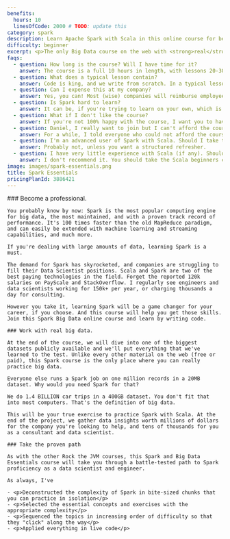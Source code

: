 ```yaml
---
benefits:
  hours: 10
  linesOfCode: 2000 # TODO: update this
category: spark
description: Learn Apache Spark with Scala in this online course for beginners. This is the only Big Data online course on the web with ACTUAL big data.
difficulty: beginner
excerpt: <p>The only Big Data course on the web with <strong>real</strong> big data. Learn the most popular big data toolkit while crunching billions of records, live, in record time.</p>
faqs:
  - question: How long is the course? Will I have time for it?
    answer: The course is a full 10 hours in length, with lessons 20-30 minutes each. For a complex topic as Spark, I don't believe in 5-minute lectures as I don't believe in fill-in-the-blanks quizzes. For best effectiveness, I recommend chunks of 1 hour of learning at a time.
  - question: What does a typical lesson contain?
    answer: Code is king, and we write from scratch. In a typical lesson I'll explain some concepts in short, then I'll dive right into the code. We'll write it together, and at every topic I will give you exercises. You'll usually pause the video to try them yourself, after which I will also solve them on camera.
  - question: Can I expense this at my company?
    answer: Yes, you can! Most (wise) companies will reimburse employees taking courses like this.
  - question: Is Spark hard to learn?
    answer: It can be, if you're trying to learn on your own, which is why I've created this dedicated Spark course. The course was designed to give you a challenge so you're not bored, but not so much that you flip the table in anger. In case you struggle, we have a community willing to help, and I'm responsive for questions!
  - question: What if I don't like the course?
    answer: If you're not 100% happy with the course, I want you to have your money back. It's a risk-free investment.
  - question: Daniel, I really want to join but I can't afford the course.
    answer: For a while, I told everyone who could not afford the course to email me and I gave them discounts. But then I looked at the stats. Almost all the people who actually took the time and completed the course had paid for it in full. So I'm not offering discounts anymore. This is an investment in yourself, which will pay off 100x if you commit.
  - question: I'm an advanced user of Spark with Scala. Should I take this course?
    answer: Probably not, unless you want a structured refresher.
  - question: I have very little experience with Scala (if any). Should I take this course?
    answer: I don't recommend it. You should take the Scala beginners course (at least) first, before you learn Spark.
image: images/spark-essentials.png
title: Spark Essentials
pricingPlanId: 3886421
---
```



<CourseLayout>
  <Fragment slot="goal">
    ### Become a professional.

    You probably know by now: Spark is the most popular computing engine for big data, the most maintained, and with a proven track record of performance. It's 100 times faster than the old MapReduce paradigm, and can easily be extended with machine learning and streaming capabilities, and much more.

    If you're dealing with large amounts of data, learning Spark is a must.

    The demand for Spark has skyrocketed, and companies are struggling to fill their Data Scientist positions. Scala and Spark are two of the best paying technologies in the field. Forget the reported 120k salaries on PayScale and StackOverflow. I regularly see engineers and data scientists working for 150k+ per year, or charging thousands a day for consulting.

    However you take it, learning Spark will be a game changer for your career, if you choose. And this course will help you get those skills. Join this Spark Big Data online course and learn by writing code.

    ### Work with real big data.

    At the end of the course, we will dive into one of the biggest datasets publicly available and we'll put everything that we've learned to the test. Unlike every other material on the web (free or paid), this Spark course is the only place where you can really practice big data.

    Everyone else runs a Spark job on one million records in a 20MB dataset. Why would you need Spark for that?

    We do 1.4 BILLION car trips in a 400GB dataset. You don't fit that into most computers. That's the definition of big data.

    This will be your true exercise to practice Spark with Scala. At the end of the project, we gather data insights worth millions of dollars for the company you're looking to help, and tens of thousands for you as a consultant and data scientist.

    ### Take the proven path

    As with the other Rock the JVM courses, this Spark and Big Data Essentials course will take you through a battle-tested path to Spark proficiency as a data scientist and engineer.

    As always, I've

    - <p>Deconstructed the complexity of Spark in bite-sized chunks that you can practice in isolation</p>
    - <p>Selected the essential concepts and exercises with the appropriate complexity</p>
    - <p>Sequenced the topics in increasing order of difficulty so that they "click" along the way</p>
    - <p>Applied everything in live code</p>

  </Fragment>
</CourseLayout>
